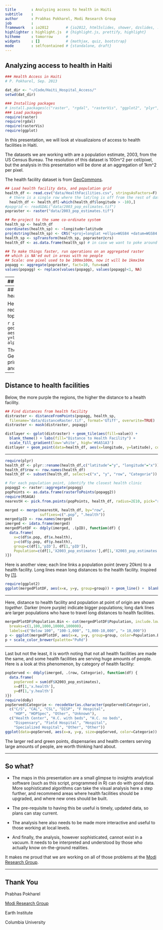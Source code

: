 ```yaml
---
title       : Analyzing access to health in Haiti
subtitle    : 
author      : Prabhas Pokharel, Modi Research Group
job         : 
framework   : io2012        # {io2012, html5slides, shower, dzslides, ...}
highlighter : highlight.js  # {highlight.js, prettify, highlight}
hitheme     : tomorrow      # 
widgets     : []            # {mathjax, quiz, bootstrap}
mode        : selfcontained # {standalone, draft}
---
```

## Analyzing access to health in Haiti

```r
### Health Access in Haiti
# P. Pokharel, Sep. 2013

dat_dir <- "~/Code/Haiti_Hospital_Access/"
setwd(dat_dir)

### Installing packages
# install.packages(c("raster", "rgdal", "rasterVis", "ggplot2", "plyr", "doBy"))
### Load packages
require(raster)
require(rgdal)
require(rasterVis)
require(ggplot)
```

In this presentation, we will look at visualizaions of access to health facilities in Haiti.


The datasets we are working with are a population estimate, 2003, from the US Census Bureau. The resolution of this dataset is 100m^2 per cell/pixel, but the analysis in this presentation will be done at an aggregation of 1km^2 per pixel.

The health facility dataset is from [GeoCommons](http://geocommons.com/overlays/21222).

```r
## Load health facility data, and population grid
health_df <- read.csv("data/HealthFacilities.csv", stringsAsFactors=F)
  # there is a single row where the lat/lng is off from the rest of dataset; remove it
  health_df <- health_df[-which(health_df$longitude > -10),]
#popgrid <- readGDAL("data/2003_pop_estimates.tif")
popraster <- raster("data/2003_pop_estimates.tif")

## Re-project to the same co-ordinate system
health_sp <- health_df
coordinates(health_sp) <- ~longitude+latitude
proj4string(health_sp) <- CRS("+proj=longlat +ellps=WGS84 +datum=WGS84 +no_defs")
health_sp <- spTransform(health_sp, popraster@crs)
health_df <- as.data.frame(health_sp) # in case we want to poke around a normal df

## To make things faster, run operations on an aggregated raster
## which is NA'ed out in areas with no people
## Scale: one pixel used to be 100mx100m, now it will be 1kmx1km
popagg <- aggregate(popraster, fact=10, fun=sum)
values(popagg) <- replace(values(popagg), values(popagg)<1, NA)
```

---
## Haiti's population

We will be working at a resolution of 1km^2 per cell; shown below.

```r
blank_theme <- function() {
  theme(axis.text=element_blank(), axis.ticks=element_blank(), panel.grid=element_blank(), axis.title=element_blank())
}
poplayer <- gplot(popagg) + geom_tile(aes(fill=value)) + scale_fill_continuous(trans='log10') + blank_theme() + labs(fill="Log Population\n(per 1km^2 cell)")
print(poplayer)
```
The total population represented is 8.4M; Haiti's population has grown to 10M+ in 2013.

---
## Haiti's population and health facilities

Here, health facilities (in red) have been overlaid on top of the population layer.

```r
poplayer + geom_point(data=health_df, aes(x=longitude, y=latitude), color='red', alpha=0.5)
```

The dataset, from GeoCommons, was primarily collected in 2005 and revised in 2009.

---
## Distance to health facilities

Below, the more purple the regions, the higher the distance to a health facility.

```r
## Find distances from health facility
distraster <- distanceFromPoints(popagg, health_sp, 
  filename='data/distanceRaster.tif', format='GTiff', overwrite=TRUE)
distraster <- mask(distraster, popagg)
```

```r
distlayer <- gplot(distraster) + geom_tile(aes(fill=value)) +
  blank_theme() + labs(fill="Distance to Health Facility") +
  scale_fill_gradient(low='white', high='#6A51A3')
distlayer + geom_point(data=health_df, aes(x=longitude, y=latitude), color='red', alpha=0.5)
```

---

```r
require(plyr)
health_df <- plyr::rename(health_df,c("latitude"="y", "longitude"="x"))
health_df$row <- row.names(health_df)
health_df <- subset(health_df, select=c("x", "y", "row", "Categorie"))

# For each population point, identify the closest health clinic
popagg2 <- raster::aggregate(popagg)
popPoints <- as.data.frame(rasterToPoints(popagg2))
require(RSAGA)
nearestH <- pick.from.points(popPoints, health_df, radius=2E10, pick="row")
```

```r
merged <- merge(nearestH, health_df, by="row", 
                suffixes=c(".pop", ".health"))
merged$pID <- row.names(merged)
imerged <- idata.frame(merged)
mergedPlotDF <- ddply(imerged, .(pID), function(df) { 
  data.frame(
    x=c(df$x.pop, df$x.health), 
    y=c(df$y.pop, df$y.health), 
    group=c(df[1,'pID'], df[1,'pID']),
    Population=c(df[1,'X2003_pop_estimates'],df[1,'X2003_pop_estimates'])
)})
```
Here is another view; each line links a population point (every 20km) to a health facility. Long lines mean long distances to the health facility. Inspired by [[1]](http://flowingdata.com/2013/08/27/in-search-of-food-deserts/).  

```r
require(ggplot2)
ggplot(mergedPlotDF, aes(x=x, y=y, group=group)) + geom_line() +  blank_theme()
```


---

Here, distance to health facility and population at point of origin are shown *together*.
Darker (more purple) indicate bigger populations; long dark lines are larger populations who have to travel long distances to health facilities.

```r
mergedPlotDF$Population.Bin <- cut(mergedPlotDF$Population, include.lowest=T,
  breaks=c(1,100,1000,10000,100000),
  labels=c("Below 100", "100-1,000", "1,000-10,000", "> 10,000"))
p <- ggplot(mergedPlotDF, aes(x=x, y=y, group=group, color=Population.Bin)) + geom_line() + blank_theme()
p + scale_color_brewer(palette="PuRd")
```
---

Last but not the least, it is worth noting that not all health facilities are made the same, and some health facilities are serving huge amounts of people. Here is a look at this phenomenon, by category of health facility:

```r
popServed <- ddply(imerged, .(row, Categorie), function(df) { 
  data.frame(
    popServed = sum(df$X2003_pop_estimates), 
    x=df[1,'x.health'], 
    y=df[1,'y.health']
)})
require(doBy)
popServed$Categorie <- recodeVar(as.character(popServed$Categorie),
  c("C/S", "CAL", "CSL", "DISP", "F Hospital",
    "HOP", "HOPSpec", "Other", "Unknown"),
  c("Health Center", "H.C. with beds", "H.C. no beds",
    "Dispensary", "Field Hospital", "Hospital",
    "Specialized Hospital", "Other", "Other"))
ggplot(data=popServed, aes(x=x, y=y, size=popServed, color=Categorie)) + geom_point() # + blank_theme()
```

The larger red and green points, dispensaries and health centers serving large amounts of people, are worth thinking hard about.

---

## So what?

 * The maps in this presentation are a small glimpse to insights analytical software (such as this script, programmed in R) can do with good data. More sophisticated algorithms can take the visual analysis here a step further, and recommend areas where health facilities should be upgraded, and where new ones should be built.

 * The pre-requisite to having this be useful is timely, updated data, so plans can stay current.

 * The analysis here also needs to be made more interactive and useful to those working at local levels.

 * And finally, the analysis, however sophisticated, cannot exist in a vacuum. It needs to be interpreted and understood by those who actually know on-the-ground realities.
 
It makes me proud that we are working on all of those problems at the [Modi Research Group](http://modi.mech.columbia.edu).

---

## Thank You

Prabhas Pokharel

[Modi Research Group](http://modi.mech.columbia.edu)

Earth Institute

Columbia University
